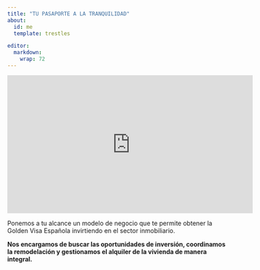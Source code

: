 ```yaml
---
title: "TU PASAPORTE A LA TRANQUILIDAD"
about:
  id: me
  template: trestles

editor: 
  markdown: 
    wrap: 72
---
```


<iframe width="560" height="315" src="https://www.youtube.com/embed/jbEO1ajmAWc?si=ksL3vkzA_BIeveF7" title="YouTube video player" frameborder="0" allow="accelerometer; autoplay; clipboard-write; encrypted-media; gyroscope; picture-in-picture; web-share" allowfullscreen>

</iframe>

Ponemos a tu alcance un modelo de negocio que te permite obtener la
Golden Visa Española invirtiendo en el sector inmobiliario.

**Nos encargamos de buscar las oportunidades de inversión, coordinamos
la remodelación y gestionamos el alquiler de la vivienda de manera
integral.**
